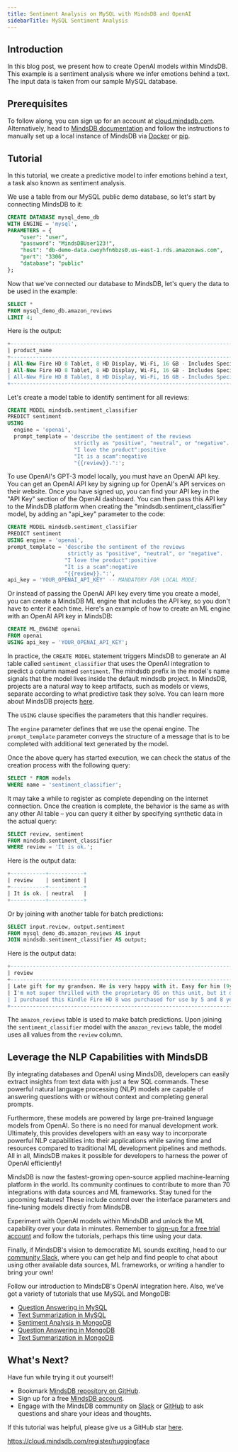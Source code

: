 ```yaml
---
title: Sentiment Analysis on MySQL with MindsDB and OpenAI
sidebarTitle: MySQL Sentiment Analysis
---
```


## Introduction

In this blog post, we present how to create OpenAI models within MindsDB.
This example is a sentiment analysis where we infer emotions behind a text.
The input data is taken from our sample MySQL database.

## Prerequisites

To follow along, you can sign up for an account at [cloud.mindsdb.com](https://cloud.mindsdb.com/register).
Alternatively, head to [MindsDB documentation](https://docs.mindsdb.com/) and follow the instructions to manually
set up a local instance of MindsDB via [Docker](https://docs.mindsdb.com/setup/self-hosted/docker) or [pip](https://docs.mindsdb.com/setup/self-hosted/pip/source).

## Tutorial

In this tutorial, we create a predictive model to infer emotions behind a text, a task also known as sentiment analysis.

We use a table from our MySQL public demo database, so let's start by connecting MindsDB to it:

```sql
CREATE DATABASE mysql_demo_db
WITH ENGINE = 'mysql',
PARAMETERS = {
    "user": "user",
    "password": "MindsDBUser123!",
    "host": "db-demo-data.cwoyhfn6bzs0.us-east-1.rds.amazonaws.com",
    "port": "3306",
    "database": "public"
};
```

Now that we've connected our database to MindsDB, let's query the data to be used in the example:

```sql
SELECT *
FROM mysql_demo_db.amazon_reviews
LIMIT 4;
```

Here is the output:

```sql
+-----------------------------------------------------------------------------------------+------------------------------------------------------------------------------------------------------+
| product_name                                                                            | review                                                                                               |
+-----------------------------------------------------------------------------------------+------------------------------------------------------------------------------------------------------+
| All-New Fire HD 8 Tablet, 8 HD Display, Wi-Fi, 16 GB - Includes Special Offers, Magenta | Late gift for my grandson. He is very happy with it. Easy for him (9yo ).                            |
| All-New Fire HD 8 Tablet, 8 HD Display, Wi-Fi, 16 GB - Includes Special Offers, Magenta | I'm not super thrilled with the proprietary OS on this unit, but it does work okay and does what I n |
| All-New Fire HD 8 Tablet, 8 HD Display, Wi-Fi, 16 GB - Includes Special Offers, Magenta | I purchased this Kindle Fire HD 8 was purchased for use by 5 and 8 yer old grandchildren. They basic |
+-----------------------------------------------------------------------------------------+------------------------------------------------------------------------------------------------------+
```

Let's create a model table to identify sentiment for all reviews:

```sql
CREATE MODEL mindsdb.sentiment_classifier
PREDICT sentiment
USING
  engine = 'openai',
  prompt_template = 'describe the sentiment of the reviews
                     strictly as "positive", "neutral", or "negative".
                     "I love the product":positive
                     "It is a scam":negative
                     "{{review}}.":';
```

<Warning title = "Using OpenAI Locally or On-Premises" icon = "triangle-exclamation" color="#fcd34dcc" >

To use OpenAI's GPT-3 model locally, you must have an OpenAI API key.
You can get an OpenAI API key by signing up for OpenAI's API services on their website.
Once you have signed up, you can find your API key in the "API Key" section of the OpenAI dashboard.
You can then pass this API key to the MindsDB platform when creating the "mindsdb.sentiment_classifier" model, by adding an "api_key" parameter to the code:

```sql
CREATE MODEL mindsdb.sentiment_classifier
PREDICT sentiment
USING engine = 'openai',
prompt_template = 'describe the sentiment of the reviews
                   strictly as "positive", "neutral", or "negative".
                  "I love the product":positive
                  "It is a scam":negative
                  "{{review}}.":',
api_key = 'YOUR_OPENAI_API_KEY' -- MANDATORY FOR LOCAL MODE;
```

Or instead of passing the OpenAI API key every time you create a model, you can create a MindsDB ML engine that includes the API key, so you don't have to enter it each time.
Here's an example of how to create an ML engine with an OpenAI API key in MindsDB:

```sql
CREATE ML_ENGINE openai
FROM openai
USING api_key = 'YOUR_OPENAI_API_KEY';
```

</Warning>

In practice, the `CREATE MODEL` statement triggers MindsDB to generate an AI table called `sentiment_classifier` that uses the OpenAI integration to predict a column named `sentiment`. The mindsdb prefix in the model's name signals that the model lives inside the default mindsdb project. In MindsDB, projects are a natural way to keep artifacts, such as models or views, separate according to what predictive task they solve. You can learn more about MindsDB projects [here](https://docs.mindsdb.com/sql/project).

The `USING` clause specifies the parameters that this handler requires.

The `engine` parameter defines that we use the openai engine.
The `prompt_template` parameter conveys the structure of a message that is to be completed with additional text generated by the model.

Once the above query has started execution, we can check the status of the creation process with the following query:

```sql
SELECT * FROM models
WHERE name = 'sentiment_classifier';
```

It may take a while to register as complete depending on the internet connection.
Once the creation is complete, the behavior is the same as with any other AI table
– you can query it either by specifying synthetic data in the actual query:

```sql
SELECT review, sentiment
FROM mindsdb.sentiment_classifier
WHERE review = 'It is ok.';
```

Here is the output data:

```sql
+-----------+-----------+
| review    | sentiment |
+-----------+-----------+
| It is ok. | neutral   |
+-----------+-----------+
```

Or by joining with another table for batch predictions:

```sql
SELECT input.review, output.sentiment
FROM mysql_demo_db.amazon_reviews AS input
JOIN mindsdb.sentiment_classifier AS output;
```

Here is the output data:

```sql
+------------------------------------------------------------------------------------------------------+-----------+
| review                                                                                               | sentiment |
+------------------------------------------------------------------------------------------------------+-----------+
| Late gift for my grandson. He is very happy with it. Easy for him (9yo ).                            | positive  |
| I'm not super thrilled with the proprietary OS on this unit, but it does work okay and does what I n | positive  |
| I purchased this Kindle Fire HD 8 was purchased for use by 5 and 8 yer old grandchildren. They basic | positive  |
+------------------------------------------------------------------------------------------------------+-----------+
```

The `amazon_reviews` table is used to make batch predictions. Upon joining the `sentiment_classifier` model with the `amazon_reviews` table, the model uses all values from the `review` column.

## Leverage the NLP Capabilities with MindsDB

By integrating databases and OpenAI using MindsDB, developers can easily extract insights from text data with just a few SQL commands. These powerful natural language processing (NLP) models are capable of answering questions with or without context and completing general prompts.

Furthermore, these models are powered by large pre-trained language models from OpenAI. So there is no need for manual development work. Ultimately, this provides developers with an easy way to incorporate powerful NLP capabilities into their applications while saving time and resources compared to traditional ML development pipelines and methods. All in all, MindsDB makes it possible for developers to harness the power of OpenAI efficiently!

MindsDB is now the fastest-growing open-source applied machine-learning platform in the world. Its community continues to contribute to more than 70 integrations with data sources and ML frameworks. Stay tuned for the upcoming features! These include control over the interface parameters and fine-tuning models directly from MindsDB.

Experiment with OpenAI models within MindsDB and unlock the ML capability over your data in minutes. Remember to [sign-up for a free trial account](https://cloud.mindsdb.com/register/) and follow the tutorials, perhaps this time using your data.

Finally, if MindsDB's vision to democratize ML sounds exciting, head to our [community Slack](https://mindsdb.com/joincommunity), where you can get help and find people to chat about using other available data sources, ML frameworks, or writing a handler to bring your own!

Follow our introduction to MindsDB's OpenAI integration here. Also, we've got a variety of tutorials that use MySQL and MongoDB:

- [Question Answering in MySQL](nlp-openai-mysql-q&a)
- [Text Summarization in MySQL](nlp-openai-mysql-summarization)
- [Sentiment Analysis in MongoDB](nlp-openai-mongodb-sentiment)
- [Question Answering in MongoDB](nlp-openai-mongodb-q&a)
- [Text Summarization in MongoDB](nlp-openai-mongodb-summarization)

## What's Next?

Have fun while trying it out yourself!

- Bookmark [MindsDB repository on GitHub](https://github.com/mindsdb/mindsdb).
- Sign up for a free [MindsDB account](https://cloud.mindsdb.com/register).
- Engage with the MindsDB community on
  [Slack](https://mindsdb.com/joincommunity) or
  [GitHub](https://github.com/mindsdb/mindsdb/discussions) to ask questions and
  share your ideas and thoughts.

If this tutorial was helpful, please give us a GitHub star
[here](https://github.com/mindsdb/mindsdb).

https://cloud.mindsdb.com/register/huggingface
